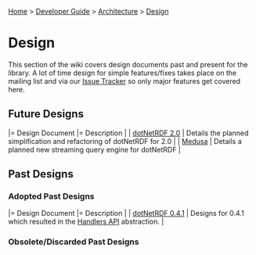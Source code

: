 [[Home]] > [[Developer Guide]] > [[DeveloperGuide/Architecture|Architecture]] > [[DeveloperGuide/Architecture/Design|Design]]

= Design =

This section of the wiki covers design documents past and present for the library.  A lot of time design for simple features/fixes takes place on the mailing list and via our [[http://www.dotnetrdf.org/tracker/|Issue Tracker]] so only major features get covered here.

== Future Designs ==

|= Design Document |= Description |
| [[DeveloperGuide/Architecture/Design/2.0|dotNetRDF 2.0]] | Details the planned simplification and refactoring of dotNetRDF for 2.0 |
| [[DeveloperGuide/Architecture/Design/Medusa|Medusa]] | Details a planned new streaming query engine for dotNetRDF |

== Past Designs ==

=== Adopted Past Designs ===

|= Design Document |= Description |
| [[DeveloperGuide/Architecture/Design/dotNetRDF 0.4.1 Design.docx|dotNetRDF 0.4.1]] | Designs for 0.4.1 which resulted in the [[UserGuide/Handlers API|Handlers API]] abstraction. |

=== Obsolete/Discarded Past Designs ===